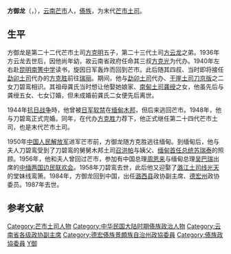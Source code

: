 '''方御龙'''（{{Lang-tdd|ᥚᥣᥒ ᥕᥤᥲ ᥘᥨᥒᥳ}}，{{bd|1924年||1987年}}），[[云南|云南]][[芒市|芒市]]人，[[傣族|傣族]]，为末代[[芒市土司|芒市土司]]。

== 生平 ==
方御龙是第二十二代芒市土司[[方克明|方克明]]五子，第二十三代土司[[方云龙|方云龙]]之弟。1936年方云龙去世后，因他尚年幼，故云南省政府任命其三叔[[方克光|方克光]]为代办。1940年左右赴[[昆明市|昆明]][[南箐中学|南箐中学]]读书，旋因日军轰炸而回到芒市。此后随其四叔、当时即将接任[[勐卯土司|勐卯土司]]代办的[[方克胜|方克胜]]前往[[瑞丽市|瑞丽]]。期间，他与[[勐卯土司|勐卯土司]]代办、[[干崖土司|干崖土司]][[刀京版|刀京版]]之二女刀碧鸾相识。其祖母龚氏当时想让他娶她娘家、[[南甸土司|南甸土司]][[龚绶|龚绶]]之女，他虽先后与龚绶五女、七女订婚，但未成婚前龚氏二女便先后离世。

1944年[[中国抗日战争|抗日战争]]時，他曾被[[日军|日军]][[软禁|软禁]]在[[缅甸|缅甸]][[木邦|木邦]]，但后来逃回芒市。1948年，他与刀碧鸾正式完婚。同年，在代办[[方克胜|方克胜]]力荐下，他正式继任第二十四代芒市土司，也是末代芒市土司。{{r|luxi}}{{r|dehong}}

1950年[[中国人民解放军|中国人民解放军]]进军芒市前，方御龙随方克胜逃往缅甸。到缅甸后，他与夫人刀碧鸾受到了刀碧鸾的舅舅木邦土司[[召洪帕|召洪帕]]与姨父、[[缅甸总统|缅甸首任总统]][[苏瑞泰|苏瑞泰]]的照顾。1956年，他和夫人曾回过芒市，参加有中国总理[[周恩来|周恩来]]与缅甸总理[[巴瑞|吴巴瑞]]出席的[[中缅边民联欢大会|中缅两国边民联欢会]]。1958年刀碧鸾去世，此后他又迎娶了[[潞江土司|潞江土司]][[线光天|线光天]]的堂妹线鸾箫。1984年，方御龙回到中国，出任[[潞西县|潞西县]]政协副主席、[[德宏州|德宏州]]政协委员。1987年去世。{{r|luxi}}{{r|dehong}}{{r|yn}}

== 参考文献 ==
{{reflist|refs=
<ref name=luxi>{{cite book|title=《潞西县文史资料选辑 第1辑》|editor=政协潞西县文史委员会|publisher=德宏民族出版社|year=1987|chapter=芒市末代土司方御龙自述（施长根记录整理）}}</ref>
<ref name=yn>{{cite web|url=http://news.ifeng.com/gundong/detail_2013_08/23/28940059_0.shtml|title=云南末代土司坎坷一生 方氏家族恩怨沉浮|work=云南网|date=2013-08-23|access-date=2020-04-04|archive-date=2020-01-12|archive-url=https://web.archive.org/web/20200112215050/http://news.ifeng.com/gundong/detail_2013_08/23/28940059_0.shtml|dead-url=no}}</ref>
<ref name=dehong>{{cite book|title=《德宏史志资料 第七集》|chapter=土司世系大事记|editor=德宏州史志编委办公室|publisher=德宏民族出版社|year=1986}}</ref>
}}

{{start box}}
{{s-before|[[方克胜|方克胜]]<br><small>（代办）</small>}}
{{s-title|[[芒市土司|芒市安抚使]]|1948年—1950年}}
{{s-after|[[方克光|方克光]]<br><small>（代办）</small>}}
{{end box}}

{{DEFAULTSORT:Fang方}}
[[Category:芒市土司人物|Category:芒市土司人物]]
[[Category:中华民国大陆时期傣族政治人物|Category:中华民国大陆时期傣族政治人物]]
[[Category:云南省各级政协副主席|Category:云南省各级政协副主席]]
[[Category:德宏傣族景頗族自治州政協委員|Category:德宏傣族景頗族自治州政協委員]]
[[Category:傣族政協委員|Category:傣族政協委員]]
[[Category:方姓|Y御]]